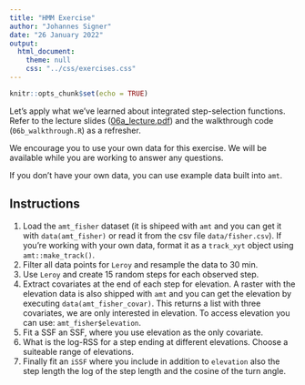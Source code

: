 ```yaml
---
title: "HMM Exercise"
author: "Johannes Signer"
date: "26 January 2022"
output: 
  html_document:
    theme: null
    css: "../css/exercises.css"
---
```


```r
knitr::opts_chunk$set(echo = TRUE)
```

Let's apply what we've learned about integrated step-selection functions. Refer to the lecture slides (<a href="06a_lecture.pdf" target="_blank" rel="noopener noreferrer">06a_lecture.pdf</a>) and the walkthrough code (`06b_walkthrough.R`) as a refresher.

We encourage you to use your own data for this exercise. We will be available while you are working to answer any questions.

If you don't have your own data, you can use example data built into `amt`. 


## Instructions

1. Load the `amt_fisher` dataset (it is shipeed with `amt` and you can get it with `data(amt_fisher)` or read it from the csv file `data/fisher.csv`). If you're working with your own data, format it as a `track_xyt` object using `amt::make_track()`.
2. Filter all data points for  `Leroy` and resample the data to 30 min. 
3. Use `Leroy` and create 15 random steps for each observed step. 
4. Extract covariates at the end of each step for elevation. A raster with the elevation data is also shipped with `amt` and you can get the elevation by executing `data(amt_fisher_covar)`.  This returns a list with three covariates, we are only interested in elevation. To access elevation you can use: `amt_fisher$elevation`.
5. Fit a SSF an SSF, where you use elevation as the only covariate.
6. What is the log-RSS for a step ending at different elevations. Choose a suiteable range of elevations.
7. Finally fit an `iSSF` where you include in addition to `elevation` also the step length the log of the step length and the cosine of the turn angle.
